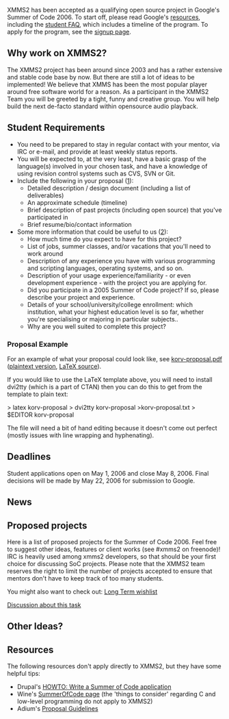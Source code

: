XMMS2 has been accepted as a qualifying open source project in Google's Summer of Code 2006. To start off, please read Google's [http://code.google.com/soc/ resources], including the [http://code.google.com/soc/studentfaq.html student FAQ], which includes a timeline of the program. To apply for the program, see the [http://code.google.com/soc/student_step1.html signup page].

== Why work on XMMS2? ==
The XMMS2 project has been around since 2003 and has a rather extensive and stable code base by now. But there are still a lot of ideas to be implemented! We believe that XMMS has been the most popular player around free software world for a reason. As a participant in the XMMS2 Team you will be greeted by a tight, funny and creative group. You will help build the next de-facto standard within opensource audio playback.

== Student Requirements ==
* You need to be prepared to stay in regular contact with your mentor, via IRC or e-mail, and provide at least weekly status reports.
* You will be expected to, at the very least, have a basic grasp of the language(s) involved in your chosen task, and have a knowledge of using revision control systems such as CVS, SVN or Git.
* Include the following in your proposal ([http://wiki.creativecommons.org/Summer_of_Code_2006]):
** Detailed description / design document (including a list of deliverables)
** An approximate schedule (timeline)
** Brief description of past projects (including open source) that you've participated in
** Brief resume/bio/contact information
* Some more information that could be useful to us ([http://groups.google.com/group/Summer-Administrators-2006/msg/558001af3c9f8ffe]):
** How much time do you expect to have for this project?
** List of jobs, summer classes, and/or vacations that you'll need to work around
** Description of any experience you have with various programming and scripting languages, operating systems, and so on.
** Description of your usage experience/familiarity - or even development experience - with the project you are applying for.
** Did you participate in a 2005 Summer of Code project?  If so, please describe your project and experience.
** Details of your school/university/college enrollment: which institution, what your highest education level is so far, whether you're specialising or majoring in particular subjects..
** Why are you well suited to complete this project?

=== Proposal Example ===
For an example of what your proposal could look like, see [http://exodus.xmms.se/~alex/korv-proposal.pdf korv-proposal.pdf] ([http://exodus.xmms.se/~andersg/korv2.txt plaintext version], [http://exodus.xmms.se/~alex/korv-proposal.tex LaTeX source]).

If you would like to use the LaTeX template above, you will need to install dvi2tty (which is a part of CTAN) then you can do this to get from the template to plain text:

> latex korv-proposal
> dvi2tty korv-proposal >korv-proposal.txt
> $EDITOR korv-proposal

The file will need a bit of hand editing because it doesn't come out perfect (mostly issues with line wrapping and hyphenating).

== Deadlines ==
Student applications open on May 1, 2006 and close May 8, 2006. Final decisions will be made by May 22, 2006 for submission to Google.

== News ==

{{Newsitem| date=3 May 2006 WST (2006-05-03)| author=[[Sham Chukoury]]| title=Proposals trickling in| text=So, the floodgates have opened to student applications and XMMS2 has received a small handful of them so far. From what I've seen, it seems students aren't reading the [[#Student Requirements | Student Requirements]] section carefully: your proposal is exactly what it says it is - a '''proposal'''. Propose a task and detail it for us, don't simply say "I'd like to work on task X because I really really like you."

First of all, the tasks described in [[#Proposed projects | Proposed projects]] aren't very detailed - it's up to each individual applicant to set out how they'd like to go about doing the task. Secondly, the tasks in the list are mostly ideas - each student is free to propose 'blue sky' ideas which we haven't thought of. That said, bear in mind that, as far as the XMMS2 project goes, we'd like to focus mainly on the core (xmms2 daemon) and project infrastructure, rather than third party clients. Work on existing third party clients may be ineligible as they are projects run more or less independently of the XMMS2 project itself.

Don't panic! If you're having trouble figuring out a schedule for your proposal, or want clarifications on any proposed task, feel free to contact us. (Our mailing list is currently down, so talk to us on on IRC: #xmms2 on Freenode, or by contacting a mentor (e.g. ''eleusis@xmms.org'')

Something else I noticed is that some students do little research on (or have poor knowledge of) XMMS2 before submitting their proposals. Please do take the time to do some research and read up on the project - you will find most of the useful information right here on this wiki. If you can't find something, or aren't clear about something in particular, like I said above, ''talk to us'' and we'll try to help you. :)

Finally, try to consider the proposal as a formal document - give it some semblance of a structure and make sure you include all the relevant details (see [[#Student Requirements | Student Requirements]]). Working on your proposal doesn't just tell us what you want to do for XMMS2, but the process could also help you see more clearly what you're getting into.

Good luck!

p.s. Maybe there's some confusion with the terms 'proposal' and 'proposed task'. A 'proposed task' is an idea or a task that the XMMS2 team put forward (proposed) as something a student could work on, to contribute to the project. A student's 'proposal' may be derived from a 'proposed task', but is a document where the student lays out in detail what he/she is prepared to contribute and how he/she is proposing to do it over the Summer of Code period. This doesn't mean that a student proposal has to be perfect the first time around - mentors are willing to talk to individual students in order to refine the proposals prior to final ranking.}}

== Proposed projects ==

Here is a list of proposed projects for the Summer of Code 2006.  Feel free to suggest other ideas, features or client works (see #xmms2 on freenode)! IRC is heavily used among xmms2 developers, so that should be your first choice for discussing SoC projects. Please note that the XMMS2 team reserves the right to limit the number of projects accepted to ensure that mentors don't have to keep track of too many students.

You might also want to check out: 
[http://bugs.xmms2.xmms.se/view.php?id=520 Long Term wishlist]

{{SoCItem| title=[[Generated IPC | Auto-generated API and bindings]]| description=Currently, the C client library and the bindings (Python, Ruby, etc) have to be manually updated whenever a new function is introduced on the server. This work is tedious and mechanical, and the whole client API could in fact be automatically generated from a high-level description of the functions. The goal is therefore to determine the semantics of these descriptions (possibly using XML), and then use them to generate the different API source files.| lang=Python / XML| level=Advanced| mentor=[[User:Anders Gustafsson | Anders Gustafsson]]}}

{{SoCItem| title=[[Collections]]| description=The access to [[The Medialib | the media library]] should be abstracted from its implementation. Currently, clients use SQL queries to query it, and this restricts the possibilities of more advanced features (Party Shuffle-like playlists, saved views, sharing of queries among clients). The concept of [[Collections]] solves these issues by offering a higher-level representation of queries and a generalized structure for playlists. The design should first be discussed and finalized (both in terms of implementation and client library API), before it is implemented in the core of the server.| lang=C and SQL| level=Advanced| mentor=[[User:Anders Gustafsson | Anders Gustafsson]]}}

{{SoCItem| title=[[Client:Promoe | promoe client]]| description=The [[Client:Promoe | promoe]] client is a Winamp/XMMS1 clone for XMMS2, written in C++/[http://www.trolltech.no Qt4].  It currently supports skins, playback control, playlists and simple media library access, but still lacks most other features offered by XMMS2 (saved playlists, powerful media library browsing, properties modification, etc). It should also be ported to use the new C++ bindings (scheduled for the next release, [[Release:DrEvil | DrEvil]]). Since Promoe is a skinable client this involves a lot of hacking on custom widgets and can be a very good way to learn more about the QT toolkit.| lang=C++| level=Medium| mentor=[[Tobias RundstrÃ¶m]]}}

{{SoCItem| title=[[Client:"TurboX2" | "turbox2" client]]| description=The [[Client:"TurboX2" | "turbox2" client]]  is a web client written using [http://www.turbogears.org TurboGears]. It is currently - possibly - the most robust client with support for browsing the media library and manipulating the playlist. Development targets for the summer are largely to get it to be release quality, but development would also focus on "Views" which would allow for the media library to be represented in a templated fashion.| lang=Python, Javascript, XHTML/KID|level=Medium| mentor=[[Tobias RundstrÃ¶m]]}}

{{SoCItem| title=Evaluate a Switch to GStreamer| description=A lot of discussion has occurred in the past about the issue of converting XMMS2 to using [http://www.gstreamer.org GStreamer]. This project would be to evaluate the viability of that conversion and maybe do the implementation (proof of concept) if deemed a winning situation. (i.e. doing the conversion would have more pros than cons) On the other hand, if it isn't a winning situation, the outcome could contain suggested improvements to gstreamer to make it more suited for our use. You should probably look at and understand the [[Transforms]] concept currently implemented in XMMS2, when undertaking this task. A student interested in this project should observe that this subject may be highly controversial and flammable and might end in a big bolt of fire.| lang=English / C| level=Flametory| mentor=[[Sham Chukoury]]}}

{{SoCItem| title=Support for DAAP| description=The [http://daap.sourceforge.net/ DAAP] protocol (used by Apple's iTunes) allows sharing of music libraries accross the network. Implementing it in XMMS2 (as a [[Transforms]] plugin) should allow remote browsing and streaming of music from other computers. There are also ideas about DAAP sharing from XMMS2.| lang=C| level=Medium| mentor=[[Tobias RundstrÃ¶m]]}}

{{SoCItem| title=Support for more formats/stream types| description=New formats can be supported by writing decoder modules for the server using our [[Transforms]] plugin interface, coupled with existing decoding libraries. Possible formats include, for instance:
* [http://www.monkeysaudio.com/ Monkey Audio]
* [http://zakalwe.virtuaalipalvelin.net/uade/ Amiga format] ([[List_of_features_required_for_proper_sub-tune_support|subtunes support]])
* [http://craz.net/programs/itunes/alac.html ALAC (Apple Lossless Audio Codec)]
* [http://www.last.fm Last.Fm]| lang=C| level=Medium to Advanced| mentor=''TBA''}}

{{SoCItem| title=XMMS2 Wiki| description=XMMS2 has been in long need of a good logo set, and our wiki is also in need of being made a little less ugly. This is a great project for a student who is into web development and really wants to participate in XMMS2 development but doesn't really have a lot of C coding ability needed to do Core work.| lang=PHP / Python and SVG| level=Easy to Medium| mentor=[[Sham Chukoury]]}}
[[Talk:Summer of Code 2006#XMMS2_Wiki | Discussion about this task]]

{{SoCItem| title=Port Visualization to [[Transforms | transforms API]] and extend it to give PCM data| description=Currently visualization in XMMS2's devel branch is disabled with the transition to [[Transforms]]. This project would be to port visualization to the devel branch as a transform plugin and to extend it to give full PCM data.| lang=C| level=Medium to Advanced|mentor=[[User:Anders Gustafsson | Anders Gustafsson]]}}

{{SoCItem| title=Testing| description=Testing XMMS2 is currently done the informal way: build the code, run it and see if it works. The problem with this approach is that it's difficult, if not impossible, to automatically and exhaustively test each component of the system to make sure they work well within their accepted parameters. This task requires you to:
* Develop a test suite, possibly using a unit-testing approach (e.g. with [http://check.sf.net libcheck]) or otherwise, as deemed appropriate.
* Provide recommendations on how to change the development workflow to actively use and maintain the test suite. (to ensure that the test suite doesn't go stale within a few weeks)
* Optionally devise a method for maintaining a 'component status' page based on automated test results. (For an example, see [[Project Status]])| lang=C / Python / Ruby| level=Medium| mentor=[[Sham Chukoury]]}}

{{SoCItem| title=Handle temporarily unavailable media better than removing from medialib| description=This task is fully described with context in [http://bugs.xmms2.xmms.se/view.php?id=519 Bug #519]| lang=C| level=Medium| mentor=[[User:Anders Gustafsson | Anders Gustafsson]]}}

== Other Ideas? ==

{{SoCItem| title=GTK2/GNOME medialib centric client for xmms2| description=This project would be to develop a client using the GTK2 toolkit and possibly GNOME UI extensions. The goal of this client would be to be oriented around the Media Library in a fashion analagous to RhythmBox or iTunes, but with a distinctly XMMS2 colour. Students interested in working on this should contact [[Alexander Botero-Lowry]] as he has some code they might use as a starting place.|lang=Python / C / C++ / Ruby / Perl| level=Medium| mentor=[[Tobias RundstrÃ¶m]]}}

== Resources ==
The following resources don't apply directly to XMMS2, but they have some helpful tips:
* Drupal's [http://drupal.org/node/59037 HOWTO: Write a Summer of Code application]
* Wine's [http://wiki.winehq.org/SummerOfCode SummerOfCode page] (the 'things to consider' regarding C and low-level programming do not apply to XMMS2)
* Adium's [http://trac.adiumx.com/wiki/ProposalGuidelines Proposal Guidelines]
